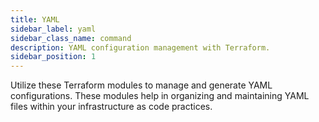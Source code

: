```yaml
---
title: YAML
sidebar_label: yaml
sidebar_class_name: command
description: YAML configuration management with Terraform.
sidebar_position: 1
---
```


<Intro>
  Utilize these Terraform modules to manage and generate YAML configurations. These modules help in organizing and maintaining YAML files within your infrastructure as code practices.
</Intro>

<DocCardList/>
